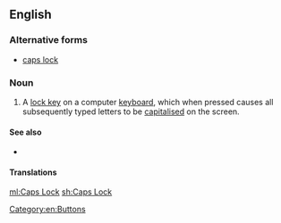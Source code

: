==English==

===Alternative forms===
* [[caps lock]]

===Noun===
{{en-noun|head=[[caps|Caps]] [[lock|Lock]]}}

# {{label|en|computing}} A [[lock key]] on a computer [[keyboard]], which when pressed causes all subsequently typed letters to be [[capitalised]] on the screen.

====See also====
* {{list:computer keys/en}}

====Translations====
{{trans-see|capslock}}

[[Category:en:Buttons]]

[[ml:Caps Lock]]
[[sh:Caps Lock]]